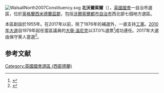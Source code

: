[[File:WalsallNorth2007Constituency.svg|right]]
'''北沃爾索爾'''（{{lang-en|Walsall North}}），[[英國|英國]][[英國國會|國會]]一自治市選區，位於[[英格蘭|英格蘭]][[西米德蘭茲郡|西米德蘭茲郡]]，包括[[沃爾索爾都市自治市|沃爾索爾都市自治市]]西北部七個地方選區。

本區創設於1955年。在2017年以前，除了1976年的補選外，一直支持[[工黨_(英國)|工黨]]。[[2010年英國大選|2010年大選]]自1979年起任當區議員的[[大衛·溫尼克|大衛·溫尼克]]以37.0%選票<ref name="2010election">{{cite news
|publisher=[[英國廣播公司|英國廣播公司]]
|date=2010年5月7日
|title=Election 2010/Constituency/Walsall North
|url=http://news.bbc.co.uk/2/shared/election2010/results/constituency/e86.stm
|accessdate=2010年10月23日
|archive-date=2010年5月14日
|archive-url=https://web.archive.org/web/20100514022527/http://news.bbc.co.uk/2/shared/election2010/results/constituency/e86.stm
|dead-url=no
}}</ref>成功連任。2017年大選由保守黨人當選<ref>{{cite web | url=http://www.bbc.co.uk/news/politics/constituencies/E14001011 | title=Walsall North results | work=BBC News | accessdate=2017-06-09 | archive-date=2015-10-07 | archive-url=https://web.archive.org/web/20151007034024/http://www.bbc.co.uk/news/politics/constituencies/E14001011 | dead-url=no }}</ref>。

==参考文献==
<div class="references-small">
<references></references>
</div>

{{DEFAULTSORT:Walsall North (UK Parliament constituency)}}
[[Category:英國國會選區_(西密德蘭)|Category:英國國會選區 (西密德蘭)]]
